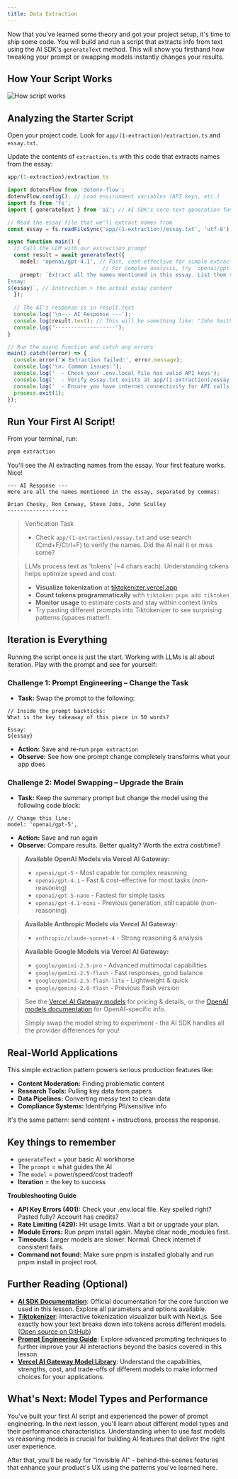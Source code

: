 ```yaml
---
title: Data Extraction
---
```


Now that you've learned some theory and got your project setup, it's time to ship some code. You will build and run a script that extracts info from text using the AI SDK's `generateText` method. This will show you firsthand how tweaking your prompt or swapping models instantly changes your results.

## How Your Script Works

![How script works](/assets/aisdk-howscriptwork.png)

## Analyzing the Starter Script

Open your project code. Look for `app/(1-extraction)/extraction.ts` and `essay.txt`.

Update the contents of `extraction.ts` with this code that extracts names from the essay:

```typescript
app/(1-extraction)/extraction.ts

import dotenvFlow from 'dotenv-flow';
dotenvFlow.config(); // Load environment variables (API keys, etc.)
import fs from 'fs';
import { generateText } from 'ai'; // AI SDK's core text generation function

// Read the essay file that we'll extract names from
const essay = fs.readFileSync('app/(1-extraction)/essay.txt', 'utf-8');

async function main() {
  // Call the LLM with our extraction prompt
  const result = await generateText({
    model: 'openai/gpt-4.1', // Fast, cost-effective for simple extraction tasks (non-reasoning)
                              // For complex analysis, try 'openai/gpt-5' (reasoning model, slower but more accurate)
    prompt: `Extract all the names mentioned in this essay. List them separated by commas.
Essay:
${essay}`, // Instruction + the actual essay content
  });
  
  // The AI's response is in result.text
  console.log('\n--- AI Response ---');
  console.log(result.text); // This will be something like: "John Smith, Jane Doe, ..."
  console.log('-------------------');
}

// Run the async function and catch any errors
main().catch((error) => {
  console.error('❌ Extraction failed:', error.message);
  console.log('\n💡 Common issues:');
  console.log('  - Check your .env.local file has valid API keys');
  console.log('  - Verify essay.txt exists at app/(1-extraction)/essay.txt');
  console.log('  - Ensure you have internet connectivity for API calls');
  process.exit(1);
});
```

## Run Your First AI Script!

From your terminal, run:

```bash
pnpm extraction
```

You'll see the AI extracting names from the essay. Your first feature works. Nice!

```
--- AI Response ---
Here are all the names mentioned in the essay, separated by commas:

Brian Chesky, Ron Conway, Steve Jobs, John Sculley
-------------------
```

> Verification Task
> * Check `app/(1-extraction)/essay.txt` and use search (Cmd+F/Ctrl+F) to verify the names. Did the AI nail it or miss some?

> LLMs process text as 'tokens' (~4 chars each). Understanding tokens helps optimize speed and cost:
> *   **Visualize tokenization** at [tiktokenizer.vercel.app](https://tiktokenizer.vercel.app/)
> *   **Count tokens programmatically** with `tiktoken`: `pnpm add tiktoken`
> *   **Monitor usage** to estimate costs and stay within context limits
> * Try pasting different prompts into Tiktokenizer to see surprising patterns (spaces matter!).

## Iteration is Everything

Running the script once is just the start. Working with LLMs is all about iteration. Play with the prompt and see for yourself:

### Challenge 1: Prompt Engineering – Change the Task

*   **Task:** Swap the prompt to the following:

```
// Inside the prompt backticks:
What is the key takeaway of this piece in 50 words?

Essay:
${essay}
```

*   **Action:** Save and re-run `pnpm extraction`
*   **Observe:** See how one prompt change completely transforms what your app does

### Challenge 2: Model Swapping – Upgrade the Brain

*   **Task:** Keep the summary prompt but change the model using the following code block:

```
// Change this line:
model: 'openai/gpt-5',
```

*   **Action:** Save and run again
*   **Observe:** Compare results. Better quality? Worth the extra cost/time?

> **Available OpenAI Models via Vercel AI Gateway:**
> *   `openai/gpt-5` - Most capable for complex reasoning
> *   `openai/gpt-4.1` - Fast & cost-effective for most tasks (non-reasoning)
> *   `openai/gpt-5-nano` - Fastest for simple tasks
> *   `openai/gpt-4.1-mini` - Previous generation, still capable (non-reasoning)

> **Available Anthropic Models via Vercel AI Gateway:**
> *   `anthropic/claude-sonnet-4` - Strong reasoning & analysis

> **Available Google Models via Vercel AI Gateway:**
> *   `google/gemini-2.5-pro` - Advanced multimodal capabilities
> *   `google/gemini-2.5-flash` - Fast responses, good balance
> *   `google/gemini-2.5-flash-lite` - Lightweight & quick
> *   `google/gemini-2.0-flash` - Previous flash version

> See the [Vercel AI Gateway models](https://vercel.com/ai-gateway/models) for pricing & details, or the [OpenAI models documentation](https://platform.openai.com/docs/models) for OpenAI-specific info.

> Simply swap the model string to experiment - the AI SDK handles all the provider differences for you!

## Real-World Applications

This simple extraction pattern powers serious production features like:

*   **Content Moderation:** Finding problematic content
*   **Research Tools:** Pulling key data from papers
*   **Data Pipelines:** Converting messy text to clean data
*   **Compliance Systems:** Identifying PII/sensitive info

It's the same pattern: send content + instructions, process the response.

## Key things to remember

*   `generateText` = your basic AI workhorse
*   The `prompt` = what guides the AI
*   The `model` = power/speed/cost tradeoff
*   **Iteration** = the key to success

**Troubleshooting Guide**

* **API Key Errors (401):** Check your .env.local file. Key spelled right? Pasted fully? Account has credits?
* **Rate Limiting (429):** Hit usage limits. Wait a bit or upgrade your plan.
* **Module Errors:** Run pnpm install again. Maybe clear node_modules first.
* **Timeouts:** Larger models are slower. Normal. Check internet if consistent fails.
* **Command not found:** Make sure pnpm is installed globally and run pnpm install in project root.

## Further Reading (Optional)

*   [**AI SDK Documentation**](https://ai-sdk.dev/docs/ai-sdk-core/generating-text): Official documentation for the core function we used in this lesson. Explore all parameters and options available.
*   [**Tiktokenizer**](https://tiktokenizer.vercel.app/): Interactive tokenization visualizer built with Next.js. See exactly how your text breaks down into tokens across different models. ([Open source on GitHub](https://github.com/dqbd/tiktokenizer))
*   [**Prompt Engineering Guide**](https://www.promptingguide.ai/): Explore advanced prompting techniques to further improve your AI interactions beyond the basics covered in this lesson.
*   [**Vercel AI Gateway Model Library**](https://ai-sdk.dev/model-library): Understand the capabilities, strengths, cost, and trade-offs of different models to make informed choices for your applications.

## What's Next: Model Types and Performance

You've built your first AI script and experienced the power of prompt engineering. In the next lesson, you'll learn about different model types and their performance characteristics. Understanding when to use fast models vs reasoning models is crucial for building AI features that deliver the right user experience.

After that, you'll be ready for "invisible AI" - behind-the-scenes features that enhance your product's UX using the patterns you've learned here.